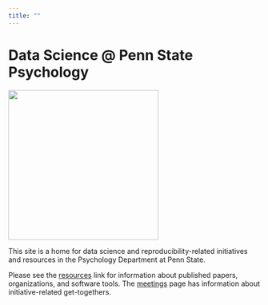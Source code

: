 ```yaml
---
title: ""
---
```


# Data Science @ Penn State Psychology

<img src="https://www.analyticsvidhya.com/wp-content/uploads/2015/12/d5.jpg" width=300px>

This site is a home for data science and reproducibility-related initiatives and resources in the Psychology Department at Penn State.

Please see the [resources](resources.html) link for information about published papers, organizations, and software tools. The [meetings](meetings.html) page has information about initiative-related get-togethers.